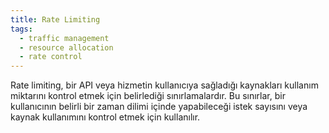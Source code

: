 ```yaml
---
title: Rate Limiting
tags:
  - traffic management
  - resource allocation
  - rate control
---
```


Rate limiting, bir API veya hizmetin kullanıcıya sağladığı kaynakları kullanım miktarını kontrol etmek için belirlediği sınırlamalardır. Bu sınırlar, bir kullanıcının belirli bir zaman dilimi içinde yapabileceği istek sayısını veya kaynak kullanımını kontrol etmek için kullanılır.